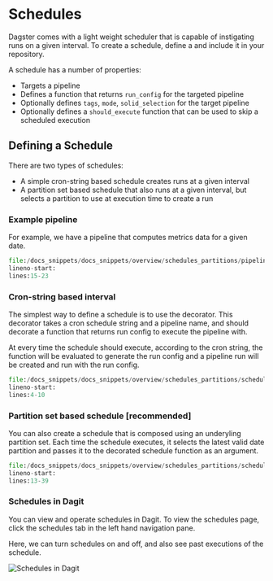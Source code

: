 
<DynamicMetaTags
  title="Schedules | Dagster"
  description="Dagster comes with a scheduler that is capable of instigating runs on a given interval."
/>

# Schedules

Dagster comes with a light weight scheduler that is capable of instigating runs on a given interval. To create a schedule, define a <PyObject module="dagster" object="ScheduleDefinition"/> and include it in your repository.

A schedule has a number of properties:

- Targets a pipeline
- Defines a function that returns `run_config` for the targeted pipeline
- Optionally defines `tags`, `mode`, `solid_selection` for the target pipeline
- Optionally defines a `should_execute` function that can be used to skip a scheduled execution

## Defining a Schedule

There are two types of schedules:

- A simple cron-string based schedule creates runs at a given interval
- A partition set based schedule that also runs at a given interval, but selects a partition to use at execution time to create a run

### Example pipeline

For example, we have a pipeline that computes metrics data for a given date.

```python literalinclude caption=pipeline.py
file:/docs_snippets/docs_snippets/overview/schedules_partitions/pipeline.py
lineno-start:
lines:15-23
```

### Cron-string based interval

The simplest way to define a schedule is to use the <PyObject module="dagster" object="schedule" displayText="@schedule"/> decorator.
This decorator takes a cron schedule string and a pipeline name, and should decorate a function that returns run config to execute the pipeline with.

At every time the schedule should execute, according to the cron string, the function will be evaluated to generate the run config and a pipeline run will be created and run with the run config.

```python literalinclude caption=schedule_definition.py
file:/docs_snippets/docs_snippets/overview/schedules_partitions/schedule_definition.py
lineno-start:
lines:4-10
```

### Partition set based schedule [recommended]

You can also create a schedule that is composed using an underyling partition set.
Each time the schedule executes, it selects the latest valid date partition and passes it to the decorated schedule function as an argument.

```python literalinclude caption=schedule_definition.py
file:/docs_snippets/docs_snippets/overview/schedules_partitions/schedule_definition.py
lineno-start:
lines:13-39
```

### Schedules in Dagit

You can view and operate schedules in Dagit. To view the schedules page, click the schedules tab in the left hand navigation pane.

Here, we can turn schedules on and off, and also see past executions of the schedule.

![Schedules in Dagit](/assets/images/overview/schedules_partitions/schedules.png)
